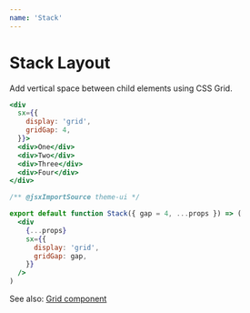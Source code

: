```yaml
---
name: 'Stack'
---
```


# Stack Layout

Add vertical space between child elements using CSS Grid.

```jsx live xray
<div
  sx={{
    display: 'grid',
    gridGap: 4,
  }}>
  <div>One</div>
  <div>Two</div>
  <div>Three</div>
  <div>Four</div>
</div>
```

```jsx
/** @jsxImportSource theme-ui */

export default function Stack({ gap = 4, ...props }) => (
  <div
    {...props}
    sx={{
      display: 'grid',
      gridGap: gap,
    }}
  />
)
```

See also: [Grid component](/components/grid)
